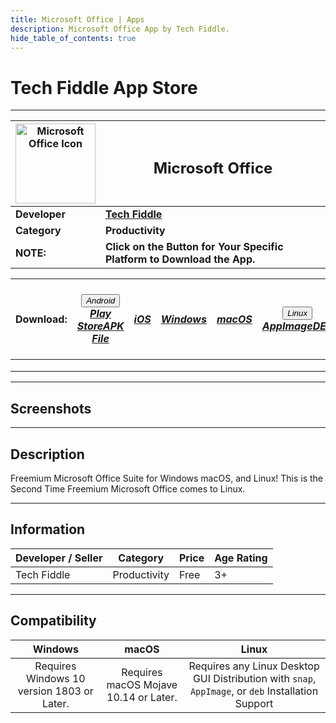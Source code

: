 ---
title: Microsoft Office | Apps
description: Microsoft Office App by Tech Fiddle.
hide_table_of_contents: true
---

# Tech Fiddle App Store

---

| <img src="https://cdn.jsdelivr.net/gh/Comp-Labs/cdn/img/apps/office.png" width='128' height='128' alt="Microsoft Office Icon" title="Microsoft Office Icon" /> | <h2>Microsoft Office</h2>                                               |
| -------------------------------------------------------------------------------------------------------------------------------------------------------------- | ----------------------------------------------------------------------- |
| **Developer**                                                                                                                                                  | [**Tech Fiddle**](https://complabs.in/apps)                             |
| **Category**                                                                                                                                                   | **Productivity**                                                        |
| **NOTE:**                                                                                                                                                      | **Click on the Button for Your Specific Platform to Download the App.** |

| **Download:** | <div className="appsDropdown disabled"><button className="disabled button button--primary"><i className="fa-brands fa-android" /> Android <i className="fa-solid fa-caret-down" /></button><div className="disabled appsDropdown-content"><a className="disabled" href="#">Play Store</a><a className="disabled" href="#">APK File</a></div></div> | <a href="#" target="_blank" rel="noopener noreferrer" className="button button--primary disabled"><i className="fa-brands fa-app-store-ios" /> iOS</a> | <a href="" target="_blank" rel="noopener noreferrer" className="button button--primary"><i className="fa-brands fa-windows" /> Windows</a> | <a href="" target="_blank" rel="noopener noreferrer" className="button button--primary"><i className="fa-brands fa-apple" /> macOS</a> | <div className="appsDropdown"><button className="button button--primary"><i className="fa-brands fa-linux" /> Linux <i className="fa-solid fa-caret-down" /></button><div className="appsDropdown-content"><a href="">AppImage</a><a href="">DEB</a></div></div> | [![Get it from the Snap Store](https://snapcraft.io/static/images/badges/en/snap-store-black.svg)](https://snapcraft.io/google-docs) |
| :-----------: | :------------------------------------------------------------------------------------------------------------------------------------------------------------------------------------------------------------------------------------------------------------------------------------------------------------------------------------------------: | :----------------------------------------------------------------------------------------------------------------------------------------------------: | :----------------------------------------------------------------------------------------------------------------------------------------: | :------------------------------------------------------------------------------------------------------------------------------------: | :--------------------------------------------------------------------------------------------------------------------------------------------------------------------------------------------------------------------------------------------------------------: | :----------------------------------------------------------------------------------------------------------------------------------: |
|               |                                                                                                                                                                                                                                                                                                                                                    |                                                                                                                                                        |                                                                                                                                            |                                                                                                                                        |                                                                                                                                                                                                                                                                  |                                                                                                                                      |
|               |                                                                                                                                                                                                                                                                                                                                                    |                                                                                                                                                        |                                                                                                                                            |                                                                                                                                        |                                                                                                                                                                                                                                                                  |                                                                                                                                      |
|               |                                                                                                                                                                                                                                                                                                                                                    |                                                                                                                                                        |                                                                                                                                            |                                                                                                                                        |                                                                                                                                                                                                                                                                  |                                                                                                                                      |

---

## Screenshots

<Tabs className="unique-tabs" groupId="screenshot-os" queryString>
  <TabItem value="windows" label="Windows">
    <ShowcaseCarousel
      aspectRatio={6000 / 4000}
      sites={[
        {
          name: "Windows Screenshot 1",
          image: "https://cdn.jsdelivr.net/gh/Comp-Labs/cdn/img/default.jpg",
          url: "",
        },
        {
          name: "Windows Screenshot 2",
          image: "https://cdn.jsdelivr.net/gh/Comp-Labs/cdn/img/default.jpg",
          url: "",
        },
        {
          name: "Windows Screenshot 3",
          image: "https://cdn.jsdelivr.net/gh/Comp-Labs/cdn/img/default.jpg",
          url: "",
        },
      ]}
    />
  </TabItem>
  <TabItem value="macos" label="macOS">
    <ShowcaseCarousel
      aspectRatio={6000 / 4000}
      sites={[
        {
          name: "macOS Screenshot 1",
          image: "https://cdn.jsdelivr.net/gh/Comp-Labs/cdn/img/default.jpg",
          url: "",
        },
        {
          name: "macOS Screenshot 2",
          image: "https://cdn.jsdelivr.net/gh/Comp-Labs/cdn/img/default.jpg",
          url: "",
        },
        {
          name: "macOS Screenshot 3",
          image: "https://cdn.jsdelivr.net/gh/Comp-Labs/cdn/img/default.jpg",
          url: "",
        },
      ]}
    />
  </TabItem>
  <TabItem value="linux" label="Linux">
    <ShowcaseCarousel
      aspectRatio={6000 / 4000}
      sites={[
        {
          name: "Linux Screenshot 1",
          image: "https://cdn.jsdelivr.net/gh/Comp-Labs/cdn/img/default.jpg",
          url: "",
        },
        {
          name: "Linux Screenshot 2",
          image: "https://cdn.jsdelivr.net/gh/Comp-Labs/cdn/img/default.jpg",
          url: "",
        },
        {
          name: "Linux Screenshot 3",
          image: "https://cdn.jsdelivr.net/gh/Comp-Labs/cdn/img/default.jpg",
          url: "",
        },
      ]}
    />
  </TabItem>
</Tabs>

---

## Description

Freemium Microsoft Office Suite for Windows macOS, and Linux! This is the Second Time Freemium Microsoft Office comes to Linux.

---

## Information

| Developer / Seller | Category     | Price | Age Rating |
| ------------------ | ------------ | ----- | ---------- |
| Tech Fiddle        | Productivity | Free  | 3+         |

---

## Compatibility

|                **Windows**                 |               **macOS**               |                                             **Linux**                                              |
| :----------------------------------------: | :-----------------------------------: | :------------------------------------------------------------------------------------------------: |
| Requires Windows 10 version 1803 or Later. | Requires macOS Mojave 10.14 or Later. | Requires any Linux Desktop GUI Distribution with `snap`, `AppImage`, or `deb` Installation Support |

